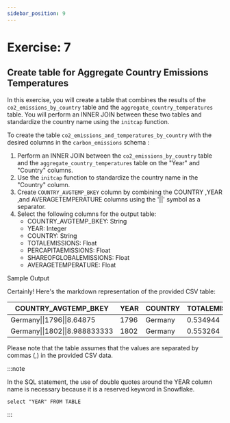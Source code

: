 ```yaml
---
sidebar_position: 9
---
```


# Exercise: 7

## Create table for Aggregate Country Emissions Temperatures


In this exercise, you will create a table that combines the results of the `co2_emissions_by_country` table and the `aggregate_country_temperatures` table. You will perform an INNER JOIN between these two tables and standardize the country name using the `initcap` function.

To create the table `co2_emissions_and_temperatures_by_country` with the desired columns in the `carbon_emissions` schema :

1. Perform an INNER JOIN between the `co2_emissions_by_country` table and the `aggregate_country_temperatures` table on the "Year" and "Country" columns.
2. Use the `initcap` function to standardize the country name in the "Country" column.
3. Create `COUNTRY_AVGTEMP_BKEY` column by combining the  COUNTRY ,YEAR ,and AVERAGETEMPERATURE columns using the '||' symbol as a separator.
4. Select the following columns for the output table:
   - COUNTRY_AVGTEMP_BKEY: String
   - YEAR: Integer
   - COUNTRY: String
   - TOTALEMISSIONS: Float
   - PERCAPITAEMISSIONS: Float
   - SHAREOFGLOBALEMISSIONS: Float
   - AVERAGETEMPERATURE: Float

Sample Output 

Certainly! Here's the markdown representation of the provided CSV table:

| COUNTRY_AVGTEMP_BKEY | YEAR | COUNTRY | TOTALEMISSIONS | PERCAPITAEMISSIONS | SHAREOFGLOBALEMISSIONS | AVERAGETEMPERATURE |
|---------------------|------|---------|----------------|-------------------|------------------------|--------------------|
| Germany\|\|1796\|\|8.64875 | 1796 | Germany | 0.534944 | 0.01397 | 2.330779 | 8.64875 |
| Germany\|\|1802\|\|8.988833333 | 1802 | Germany | 0.553264 | 0.02397 | 1.504134 | 8.988833333 |

Please note that the table assumes that the values are separated by commas (,) in the provided CSV data.


:::note

In the SQL statement, the use of double quotes around the YEAR column name is necessary because it is a reserved keyword in Snowflake. 

``` select "YEAR" FROM TABLE ```

:::